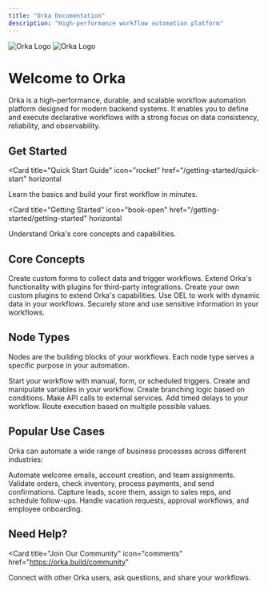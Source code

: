 ```yaml
---
title: "Orka Documentation"
description: "High-performance workflow automation platform"
---
```


<img className="block dark:hidden" src="/logo/light.svg" alt="Orka Logo" />
<img className="hidden dark:block" src="/logo/dark.svg" alt="Orka Logo" />

# Welcome to Orka

Orka is a high-performance, durable, and scalable workflow automation platform designed for modern backend systems. It enables you to define and execute declarative workflows with a strong focus on data consistency, reliability, and observability.

## Get Started

<Card
  title="Quick Start Guide"
  icon="rocket"
  href="/getting-started/quick-start"
  horizontal
>
  Learn the basics and build your first workflow in minutes.
</Card>

<Card
  title="Getting Started"
  icon="book-open"
  href="/getting-started/getting-started"
  horizontal
>
  Understand Orka's core concepts and capabilities.
</Card>

## Core Concepts

<Columns cols={2}>
  <Card
    title="Forms"
    icon="file-text"
    href="/core-concepts/FORMS"
  >
    Create custom forms to collect data and trigger workflows.
  </Card>
  <Card
    title="Plugins"
    icon="puzzle"
    href="/core-concepts/PLUGINS"
  >
    Extend Orka's functionality with plugins for third-party integrations.
  </Card>
  <Card
    title="Building Plugins"
    icon="puzzle"
    href="/core-concepts/BUILDING_PLUGINS"
  >
    Create your own custom plugins to extend Orka's capabilities.
  </Card>
  <Card
    title="Orka Expression Language"
    icon="code"
    href="/core-concepts/OEL"
  >
    Use OEL to work with dynamic data in your workflows.
  </Card>
  <Card
    title="Secrets Manager"
    icon="key"
    href="/core-concepts/SECRETS_MANAGER"
  >
    Securely store and use sensitive information in your workflows.
  </Card>
</Columns>

## Node Types

Nodes are the building blocks of your workflows. Each node type serves a specific purpose in your automation.

<Columns cols={3}>
  <Card
    title="Trigger Node"
    icon="play"
    href="/core-concepts/node-types/TRIGGER_NODE"
  >
    Start your workflow with manual, form, or scheduled triggers.
  </Card>
  <Card
    title="Set Variable Node"
    icon="variable"
    href="/core-concepts/node-types/SET_VARIABLE_NODE"
  >
    Create and manipulate variables in your workflow.
  </Card>
  <Card
    title="Condition Node"
    icon="code-branch"
    href="/core-concepts/node-types/CONDITION_NODE"
  >
    Create branching logic based on conditions.
  </Card>
  <Card
    title="HTTP Request Node"
    icon="globe"
    href="/core-concepts/node-types/HTTP_REQUEST_NODE"
  >
    Make API calls to external services.
  </Card>
  <Card
    title="Wait Node"
    icon="clock"
    href="/core-concepts/node-types/WAIT_NODE"
  >
    Add timed delays to your workflow.
  </Card>
  <Card
    title="Switch Node"
    icon="route"
    href="/core-concepts/node-types/SWITCH_NODE"
  >
    Route execution based on multiple possible values.
  </Card>
</Columns>

## Popular Use Cases

Orka can automate a wide range of business processes across different industries:

<Columns cols={2}>
  <Card
    title="Customer Onboarding"
    icon="user-plus"
  >
    Automate welcome emails, account creation, and team assignments.
  </Card>
  <Card
    title="Order Processing"
    icon="shopping-cart"
  >
    Validate orders, check inventory, process payments, and send confirmations.
  </Card>
  <Card
    title="Lead Management"
    icon="bullseye"
  >
    Capture leads, score them, assign to sales reps, and schedule follow-ups.
  </Card>
  <Card
    title="HR Processes"
    icon="users"
  >
    Handle vacation requests, approval workflows, and employee onboarding.
  </Card>
</Columns>

## Need Help?

<Card
  title="Join Our Community"
  icon="comments"
  href="https://orka.build/community"
>
  Connect with other Orka users, ask questions, and share your workflows.
</Card>
